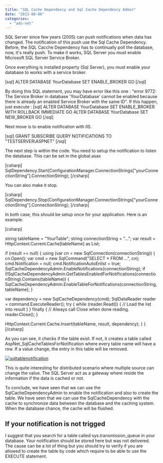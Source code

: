 ```yaml
---
title: "SQL Cache Dependency and Sql Cache Dependency Admin"
date: "2013-08-06"
categories: 
  - "ado-net"
---
```


SQL Server since few years (2005) can push notifications when data has changed. The notification of this push use the Sql Cache Dependency. Before, the SQL Cacche Dependency has to continually poll the database, now, it's really push. To make it works, SQL Server you must enable Microsoft SQL Server Service Broker.

Once everything is installed property (Sql Server), you must enable your database to works with a service broker.

\[sql\] ALTER DATABASE YourDatabase SET ENABLE\_BROKER GO \[/sql\]

By doing this SQL statement, you may have error like this one : "error 9772: The Service Broker in database 'YourDatabase' cannot be enabled because there is already an enabled Service Broker with the same ID". If this happen, just execute : \[sql\] ALTER DATABASE YourDatabase SET ENABLE\_BROKER WITH ROLLBACK IMMEDIATE GO ALTER DATABASE YourDatabase SET NEW\_BROKER GO \[/sql\]

Next move is to enable notification with IIS.

\[sql\] GRANT SUBSCRIBE QUERY NOTIFICATIONS TO "TESTSERVER\\ASPNET" \[/sql\]

The next step is within the code. You need to setup the notification to listen the database. This can be set in the global.asax

\[csharp\] SqlDependency.Start(ConfigurationManager.ConnectionStrings\["yourConnectionString"\].ConnectionString); \[/csharp\]

You can also make it stop.

\[csharp\] SqlDependency.Stop(ConfigurationManager.ConnectionStrings\["yourConnectionString"\].ConnectionString); \[/csharp\]

In both case, this should be setup once for your application. Here is an example.

\[csharp\]

string tableName = "YourTable"; string connectionString = "..."; var result = HttpContext.Current.Cache\[tableName\] as List<T>;

if (result == null) { using (var cn = new SqlConnection(connectionString)) { cn.Open(); var cmd = new SqlCommand("SELECT \* FROM ...", cn); cmd.Notification = null; cmd.NotificationAutoEnlist = true; SqlCacheDependencyAdmin.EnableNotifications(connectionString); if (!SqlCacheDependencyAdmin.GetTablesEnabledForNotifications(connectionString).Contains(tableName)) { SqlCacheDependencyAdmin.EnableTableForNotifications(connectionString, tableName); }

var dependency = new SqlCacheDependency(cmd); SqlDataReader reader = command.ExecuteReader(); try { while (reader.Read()) { // Load the list into result } } finally { // Always call Close when done reading. reader.Close(); }

HttpContext.Current.Cache.Insert(tableName, result, dependency); } } \[/csharp\]

As you can see, it checks if the table exist. If not, it creates a table called AspNet\_SqlCacheTablesForNotification where every table name will have a row. If a value change, the entry in this table will be removed.

[![sqltablenotification](http://patrickdesjardins.com/blog/wp-content/uploads/2013/07/sqltablenotification.png)](http://patrickdesjardins.com/blog/?attachment_id=2183)

This is quite interesting for distributed scenario where multiple source can change the value. The SQL Server act as a gateway where reside the information if the data is cached or not.

To conclude, we have seen that we can use the SqlCacheDependencyAdmin to enable the notification and also to create the table. We have seen that we can use the SqlCacheDependency with the cache to synchronize data between the database and the caching system. When the database chance, the cache will be flushed.

## If your notification is not trigged

I suggest that you search for a table called sys.transmission\_queue in your database. Your notification should be stored here but was not delivered. The cause can be a lot of thing but you should try to verify if you are allowed to create the table by code which require to be able to use the EXECUTE statement.
